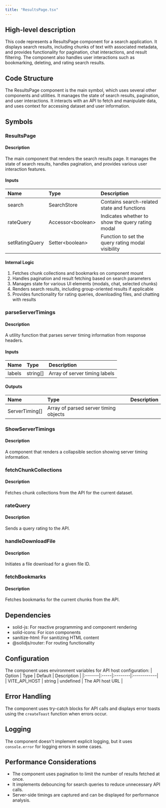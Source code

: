 ```yaml
---
title: "ResultsPage.tsx"
---
```


## High-level description
This code represents a ResultsPage component for a search application. It displays search results, including chunks of text with associated metadata, and provides functionality for pagination, chat interactions, and result filtering. The component also handles user interactions such as bookmarking, deleting, and rating search results.

## Code Structure
The ResultsPage component is the main symbol, which uses several other components and utilities. It manages the state of search results, pagination, and user interactions. It interacts with an API to fetch and manipulate data, and uses context for accessing dataset and user information.

## Symbols

### ResultsPage
#### Description
The main component that renders the search results page. It manages the state of search results, handles pagination, and provides various user interaction features.

#### Inputs
| Name | Type | Description |
|:-----|:-----|:------------|
| search | SearchStore | Contains search-related state and functions |
| rateQuery | Accessor&lt;boolean&gt; | Indicates whether to show the query rating modal |
| setRatingQuery | Setter&lt;boolean&gt; | Function to set the query rating modal visibility |

#### Internal Logic
1. Fetches chunk collections and bookmarks on component mount
2. Handles pagination and result fetching based on search parameters
3. Manages state for various UI elements (modals, chat, selected chunks)
4. Renders search results, including group-oriented results if applicable
5. Provides functionality for rating queries, downloading files, and chatting with results

### parseServerTimings
#### Description
A utility function that parses server timing information from response headers.

#### Inputs
| Name | Type | Description |
|:-----|:-----|:------------|
| labels | string[] | Array of server timing labels |

#### Outputs
| Name | Type | Description |
|:-----|:-----|:------------|
| ServerTiming[] | Array of parsed server timing objects |

### ShowServerTimings
#### Description
A component that renders a collapsible section showing server timing information.

### fetchChunkCollections
#### Description
Fetches chunk collections from the API for the current dataset.

### rateQuery
#### Description
Sends a query rating to the API.

### handleDownloadFile
#### Description
Initiates a file download for a given file ID.

### fetchBookmarks
#### Description
Fetches bookmarks for the current chunks from the API.

## Dependencies
- solid-js: For reactive programming and component rendering
- solid-icons: For icon components
- sanitize-html: For sanitizing HTML content
- @solidjs/router: For routing functionality

## Configuration
The component uses environment variables for API host configuration:
| Option | Type | Default | Description |
|:-------|:-----|:--------|:------------|
| VITE_API_HOST | string | undefined | The API host URL |

## Error Handling
The component uses try-catch blocks for API calls and displays error toasts using the `createToast` function when errors occur.

## Logging
The component doesn't implement explicit logging, but it uses `console.error` for logging errors in some cases.

## Performance Considerations
- The component uses pagination to limit the number of results fetched at once.
- It implements debouncing for search queries to reduce unnecessary API calls.
- Server-side timings are captured and can be displayed for performance analysis.
